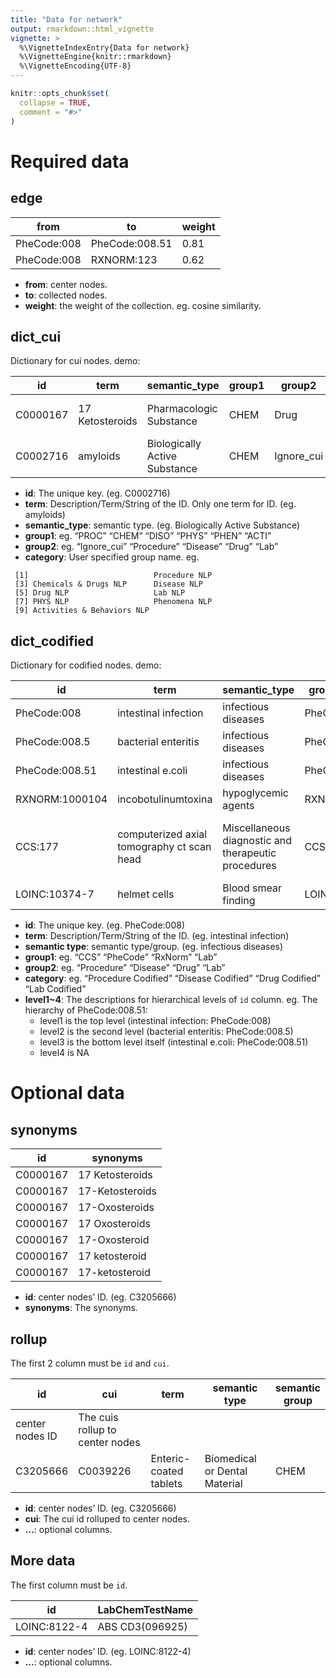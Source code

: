 ```yaml
---
title: "Data for network"
output: rmarkdown::html_vignette
vignette: >
  %\VignetteIndexEntry{Data for network}
  %\VignetteEngine{knitr::rmarkdown}
  %\VignetteEncoding{UTF-8}
---
```


```r
knitr::opts_chunk$set(
  collapse = TRUE,
  comment = "#>"
)
```

# Required data

## edge

| from        | to             | weight |
| ----------- | -------------- | ------ |
| PheCode:008 | PheCode:008.51 | 0.81   |
| PheCode:008 | RXNORM:123     | 0.62   |

- **from**: center nodes.
- **to**: collected nodes.
- **weight**: the weight of the collection. eg. cosine similarity.

## dict_cui

Dictionary for cui nodes. demo:

| id       | term            | semantic_type                 | group1 | group2     | category              |
| -------- | --------------- | ----------------------------- | ------ | ---------- | --------------------- |
| C0000167 | 17 Ketosteroids | Pharmacologic Substance       | CHEM   | Drug       | Chemicals & Drugs NLP |
| C0002716 | amyloids        | Biologically Active Substance | CHEM   | Ignore_cui | Chemicals & Drugs NLP |

- **id**: The unique key. (eg. C0002716)
- **term**: Description/Term/String of the ID. Only one term for ID. (eg. amyloids)
- **semantic_type**: semantic type. (eg. Biologically Active Substance)
- **group1**: eg.  "PROC"   "CHEM"   "DISO"   "PHYS"   "PHEN"   "ACTI"
- **group2**: eg. "Ignore_cui" "Procedure"  "Disease"    "Drug"       "Lab"
- **category**: User specified group name. eg. 

```
 [1]                            Procedure NLP             
 [3] Chemicals & Drugs NLP      Disease NLP               
 [5] Drug NLP                   Lab NLP                   
 [7] PHYS NLP                   Phenomena NLP             
 [9] Activities & Behaviors NLP 
```

## dict_codified

Dictionary for codified nodes. demo:

| id | term | semantic_type | group1 | group2 | category | level1 | level2 | level3 | level4 |
| -------------- | -------------------- | ------------------- | -------------- | ------- | ---------------- | -------------------- | ------------------- | ----------------- | ------ |
| PheCode:008    | intestinal infection | infectious diseases | PheCode        | Disease | Disease Codified | intestinal infection |                     |                   |        |
| PheCode:008.5  | bacterial enteritis  | infectious diseases | PheCode        | Disease | Disease Codified | intestinal infection | bacterial enteritis |                   |        |
| PheCode:008.51 | intestinal e.coli    | infectious diseases | PheCode        | Disease | Disease Codified | intestinal infection | bacterial enteritis | intestinal e.coli |        |
| RXNORM:1000104 | incobotulinumtoxina | hypoglycemic agents | RXNORM        | Drug | Drug Codified | glucagon-like peptide- | liraglutide | |        |
| CCS:177        | computerized axial tomography ct scan head | Miscellaneous diagnostic and therapeutic procedures | CCS        | Procedure | Procedure Codified | miscellaneous diagnostic and therapeutic procedures | computerized axial tomography ct scan | computerized axial tomography ct scan head |        |
| LOINC:10374-7   | helmet cells | Blood smear finding | LOINC        | Lab | Lab Codified | Hematology | Blood smear finding | Erythrocyte shape | helmet cells |

- **id**: The unique key. (eg. PheCode:008)
- **term**: Description/Term/String of the ID. (eg. intestinal infection)
- **semantic type**: semantic type/group. (eg. infectious diseases)
- **group1**: eg. "CCS" "PheCode" "RxNorm" "Lab"
- **group2**: eg.  "Procedure"  "Disease"    "Drug"       "Lab"
- **category**: eg. "Procedure Codified"  "Disease Codified"    "Drug Codified"       "Lab Codified"
- **level1~4**:	The descriptions for hierarchical levels of `id` column. eg. The hierarchy of PheCode:008.51:   
	* level1 is the top level (intestinal infection: PheCode:008)
	* level2 is the second level (bacterial enteritis: PheCode:008.5)
	* level3 is the bottom level itself (intestinal e.coli: PheCode:008.51)
	* level4 is NA

# Optional data

## synonyms

| id  | synonyms |
| ---- | -------- |
|C0000167|17 Ketosteroids|
|C0000167|17-Ketosteroids|
|C0000167|17-Oxosteroids|
|C0000167|17 Oxosteroids|
|C0000167|17-Oxosteroid|
|C0000167|17 ketosteroid|
|C0000167|17-ketosteroid|

- **id**: center nodes' ID. (eg. C3205666)
- **synonyms**: The synonyms.

## rollup

The first 2 column must be `id` and `cui`.

| id              | cui                             | term                   | semantic type                 | semantic group |
| --------------- | ------------------------------- | ---------------------- | ----------------------------- | -------------- |
| center nodes ID | The cuis rollup to center nodes |                        |                               |                |
| C3205666        | C0039226                        | Enteric-coated tablets | Biomedical or Dental Material | CHEM           |

- **id**: center nodes' ID. (eg. C3205666)
- **cui**: The cui id rolluped to center nodes.
- **...**: optional columns.

## More data

The first column must be `id`.

| id           | LabChemTestName |
| ------------ | --------------- |
| LOINC:8122-4 | ABS CD3(096925) |

- **id**: center nodes' ID. (eg. LOINC:8122-4)
- **...**: optional columns.


